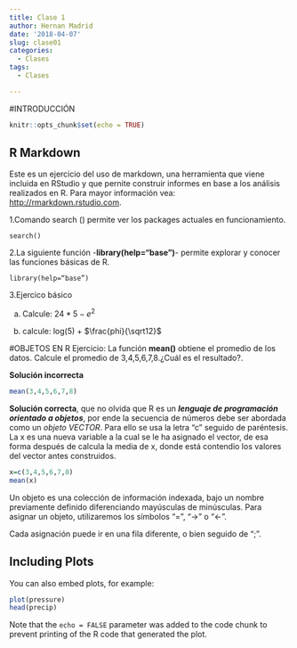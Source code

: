 ```yaml
---
title: Clase 1
author: Hernan Madrid
date: '2018-04-07'
slug: clase01
categories:
  - Clases
tags:
  - Clases

---
```


#INTRODUCCIÓN

```r
knitr::opts_chunk$set(echo = TRUE)
```

## R Markdown

Este es un ejercicio del uso de markdown, una herramienta que viene incluida en RStudio y que pernite construir informes en base a los análisis realizados en R. Para mayor información vea: <http://rmarkdown.rstudio.com>.

1.Comando search () permite ver los packages actuales en funcionamiento.

```
search()
```
2.La siguiente función -**library(help=“base”)**- permite explorar y conocer las funciones básicas de R.

```
library(help=“base”) 
```
3.Ejercico básico 


(a) Calcule: $24 * 5 - e^2$

(b) calcule: log(5) + $\frac{phi}{\sqrt12}$ 


#OBJETOS EN R
Ejercicio: La función **mean()** obtiene el promedio de los datos. Calcule el promedio de 3,4,5,6,7,8.¿Cuál es el resultado?.

**Solución incorrecta**

```r
mean(3,4,5,6,7,8)
```

**Solución correcta**, que no olvida que R es un ***lenguaje de programación orientado a objetos***, por ende la secuencia de números debe ser abordada como un *objeto VECTOR*. Para ello se usa la letra "c" seguido de paréntesis. La x es una nueva variable a la cual se le ha asignado el vector, de esa forma después de calcula la media de x, donde está contendio los valores del vector antes construidos.

```r
x=c(3,4,5,6,7,8)
mean(x)
```

Un objeto es una colección de información indexada, bajo un nombre previamente definido diferenciando mayúsculas de minúsculas. Para asignar un objeto, utilizaremos los símbolos “=”, “->” o “<-”.

Cada asignación puede ir en una fila diferente, o bien seguido de “;”.




## Including Plots

You can also embed plots, for example:

```r
plot(pressure)
head(precip)
```
Note that the `echo = FALSE` parameter was added to the code chunk to prevent printing of the R code that generated the plot.
